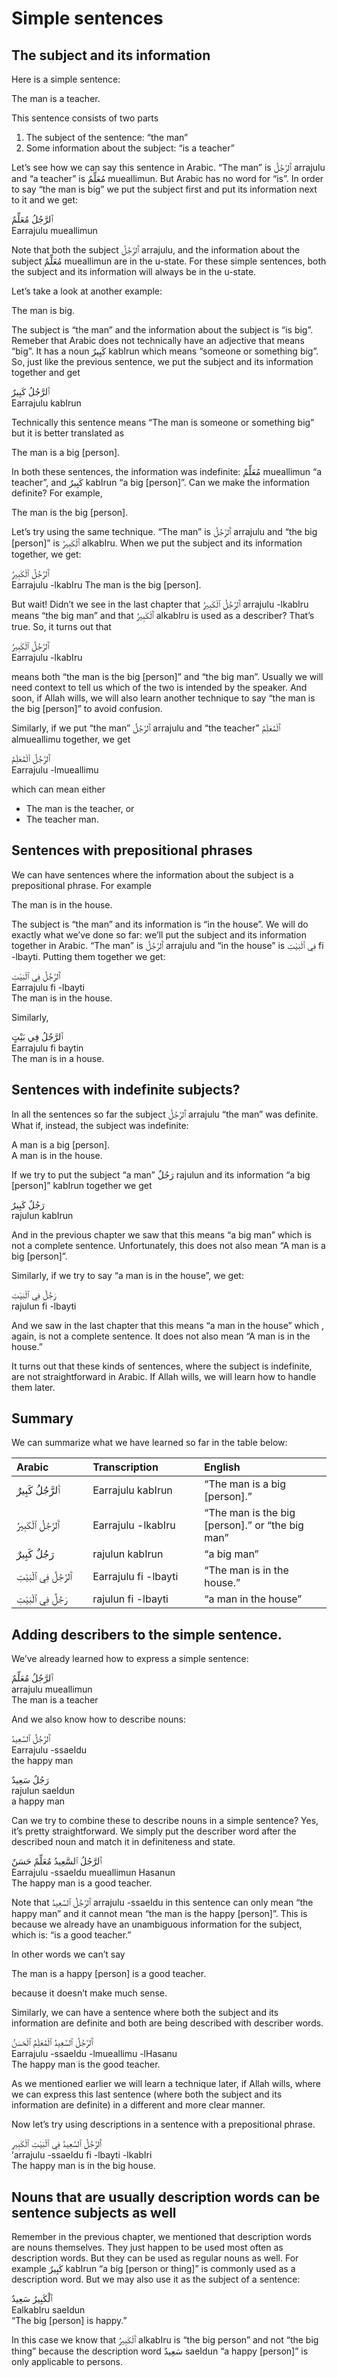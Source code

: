 # Simple sentences

## The subject and its information

Here is a simple sentence:

The man is a teacher.

This sentence consists of two parts

1. The subject of the sentence: "the man"
2. Some information about the subject: "is a teacher"

Let's see how we can say this sentence in Arabic. "The man" is [ٱَلرَّجُلُ]{.ar} [arrajulu]{.trn} and "a teacher" is [مُعَلِّمٌ]{.ar} [mueallimun]{.trn}. But Arabic has no word for "is". In order to say "the man is big" we put the subject first and put its information next to it and we get:

[ٱَلرَّجُلُ مُعَلِّمٌ]{.ar}  
[Earrajulu mueallimun]{.trn}

Note that both the subject 
[ٱَلرَّجُلُ]{.ar} [arrajulu]{.trn}, and the information about the subject 
[مُعَلِّمٌ]{.ar} [mueallimun]{.trn}
are in the u-state. For these simple sentences, both the subject and its information will always be in the u-state.

Let's take a look at another example:

The man is big.

The subject is "the man" and the information about the subject is "is big". Remeber that Arabic does not technically have an adjective that means "big". It has a noun [كَبِيرٌ]{.ar} [kabIrun]{.trn} which means "someone or something big". So, just like the previous sentence, we put the subject and its information together and get


[ٱَلرَّجُلُ كَبِيرٌ]{.ar}  
[Earrajulu kabIrun]{.trn}

Technically this sentence means "The man is someone or something big" but it is better translated as

The man is a big [person].

In both these sentences, the information was indefinite: [مُعَلِّمٌ]{.ar} [mueallimun]{.trn} "a teacher", and [كَبِيرٌ]{.ar} [kabIrun]{.trn} "a big [person]". Can we make the information definite? For example,

The man is the big [person].

Let's try using the same technique. "The man" is [ٱَلرَّجُلُ]{.ar} [arrajulu]{.trn} and "the big [person]" is [ٱَلْكَبِيرُ]{.ar} [alkabIru]{.trn}. When we put the subject and its information together, we get:


[ٱَلرَّجُلُ ٱلْكَبِيرُ]{.ar}  
[Earrajulu -lkabIru]{.trn}
The man is the big [person].

But wait! Didn't we see in the last chapter that [ٱَلرَّجُلُ ٱلْكَبِيرُ]{.ar} [arrajulu -lkabIru]{.trn} means "the big man" and that [ٱَلْكَبِيرُ]{.ar} [alkabIru]{.trn} is used as a describer? That's true. So, it turns out that

[ٱَلرَّجُلُ ٱلْكَبِيرُ]{.ar}  
[Earrajulu -lkabIru]{.trn}

means both "the man is the big [person]" and "the big man". Usually we will need context to tell us which of the two is intended by the speaker. And soon, if Allah wills, we will also learn another technique to say "the man is the big [person]" to avoid confusion.

Similarly, if we put "the man" [ٱَلرَّجُلُ]{.ar} [arrajulu]{.trn} and "the teacher" [ٱَلْمُعَلِّمُ]{.ar} [almueallimu]{.trn} together, we get


[ٱَلرَّجُلُ ٱلْمُعَلِّمٌ]{.ar}  
[Earrajulu -lmueallimu]{.trn}

which can mean either

+ The man is the teacher, or
+ The teacher man.

## Sentences with prepositional phrases

We can have sentences where the information about the subject is a prepositional phrase. For example

The man is in the house.

The subject is "the man" and its information is "in the house". We will do exactly what we've done so far: we'll put the subject and its information together in Arabic. "The man" is [ٱَلرَّجُلُ]{.ar} [arrajulu]{.trn} and "in the house" is [فِي ٱلْبَيْتِ]{.ar} [fi -lbayti]{.trn}. Putting them together we get:

[ٱَلرَّجُلُ فِي ٱلْبَيْتِ]{.ar}  
[Earrajulu fi -lbayti]{.trn}  
The man is in the house.

Similarly,

[ٱَلرَّجُلُ فِي بَيْتٍ]{.ar}  
[Earrajulu fi baytin]{.trn}  
The man is in a house.

## Sentences with indefinite subjects?

In all the sentences so far the subject [ٱَلرَّجُلُ]{.ar} [arrajulu]{.trn} "the man" was definite. What if, instead, the subject was indefinite:

A man is a big [person].  
A man is in the house.

If we try to put the subject "a man" [رَجُلٌ]{.ar} [rajulun]{.trn} and its information "a big [person]" []{.ar} [kabIrun]{.trn} together we get

[رَجُلٌ كَبِيرٌ]{.ar}  
[rajulun kabIrun]{.trn}  

And in the previous chapter we saw that this means "a big man" which is not a complete sentence. Unfortunately, this does not also mean "A man is a big [person]".

Similarly, if we try to say "a man is in the house", we get:

[رَجُلٌ فِي ٱلْبَيْتِ]{.ar}  
[rajulun fi -lbayti]{.trn}  

And we saw in the last chapter that this means "a man in the house" which , again, is not a complete sentence. It does not also mean "A man is in the house."

It turns out that these kinds of sentences, where the subject is indefinite, are not straightforward in Arabic. If Allah wills, we will learn how to handle them later.

## Summary

We can summarize what we have learned so far in the table below:

Arabic   |Transcription|English
:--------|:------------|:--------------
[ٱَلرَّجُلُ كَبِيرٌ]{.ar}| [Earrajulu kabIrun]{.trn}| "The man is a big [person]."
[ٱَلرَّجُلُ ٱلْكَبِيرُ]{.ar}| [Earrajulu -lkabIru]{.trn}| "The man is the big [person]." or "the big man"
[رَجُلٌ كَبِيرٌ]{.ar}| [rajulun kabIrun]{.trn}| "a big man"
[ٱَلرَّجُلُ فِي ٱلْبَيْتِ]{.ar}| [Earrajulu fi -lbayti]{.trn}| "The man is in the house."
[رَجُلٌ فِي ٱلْبَيْتِ]{.ar}| [rajulun fi -lbayti]{.trn}| "a man in the house"

## Adding describers to the simple sentence.

We've already learned how to express a simple sentence:

[ٱَلرَّجُلُ مُعَلِّمٌ]{.ar}  
[arrajulu mueallimun]{.trn}  
The man is a teacher

And we also know how to describe nouns:

[ٱَلرَّجُلُ ٱلسَّعِيدُ]{.ar}  
[Earrajulu -ssaeIdu]{.trn}  
the happy man

[رَجُلٌ سَعِيدٌ]{.ar}  
[rajulun saeIdun]{.trn}  
a happy man

Can we try to combine these to describe nouns in a simple sentence? Yes, it's pretty straightforward. We simply put the describer word after the described noun and match it in definiteness and state.

[ٱَلرَّجُلُ ٱلسَّعِيدُ مُعَلِّمٌ حَسَنٌ]{.ar}  
[Earrajulu -ssaeIdu mueallimun Hasanun]{.trn}  
The happy man is a good teacher.

Note that [ٱَلرَّجُلُ ٱلسَّعِيدُ]{.ar} [arrajulu -ssaeIdu]{.trn} in this sentence can only mean "the happy man" and it cannot mean "the man is the happy [person]". This is because we already have an unambiguous information for the subject, which is: "is a good teacher."

In other words we can't say

The man is a happy [person] is a good teacher.

because it doesn't make much sense.

Similarly, we can have a sentence where both the subject and its information are definite and both are being described with describer words.

[ٱَلرَّجُلُ ٱلسَّعِيدُ ٱلْمُعَلِّمُ ٱلْحَسَنُ]{.ar}  
[Earrajulu -ssaeIdu -lmueallimu -lHasanu]{.trn}  
The happy man is the good teacher.

As we mentioned earlier we will learn a technique later, if Allah wills, where we can express this last sentence (where both the subject and its information are definite) in a different and more clear manner.

Now let's try using descriptions in a sentence with a prepositional phrase.

[ٱَلرَّجُلُ ٱلسَّعِيدُ فِي ٱلْبَيْتِ ٱلْكَبِيرِ]{.ar}  
['arrajulu -ssaeIdu fi -lbayti -lkabIri]{.trn}  
The happy man is in the big house.

## Nouns that are usually description words can be sentence subjects as well

Remember in the previous chapter, we mentioned that description words are nouns themselves. They just happen to be used most often as description words. But they can be used as regular nouns as well. For example [كَبِيرٌ]{.ar} [kabIrun]{.trn} "a big [person or thing]" is commonly used as a description word. But we may also use it as the subject of a sentence:

[ٱَلْكَبِيرُ سَعِيدٌ]{.ar}  
[EalkabIru saeIdun]{.trn}  
"The big [person] is happy."

In this case we know that [ٱَلْكَبِيرُ]{.ar} [alkabIru]{.trn} is "the big person" and not "the big thing" because the description word [سَعِيدٌ]{.ar} [saeIdun]{.trn} "a happy [person]" is only applicable to persons.

